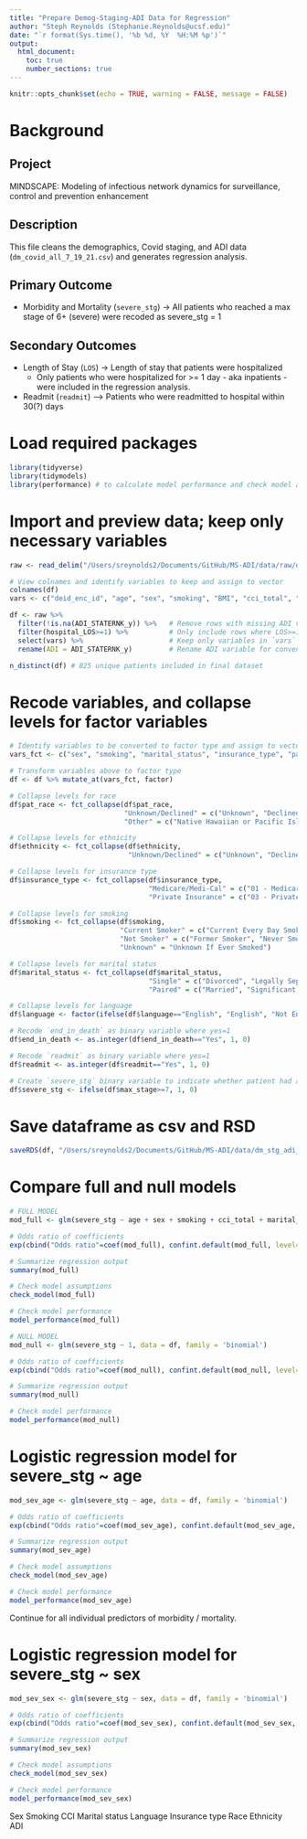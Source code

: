 ```yaml
---
title: "Prepare Demog-Staging-ADI Data for Regression"
author: "Steph Reynolds (Stephanie.Reynolds@ucsf.edu)"
date: "`r format(Sys.time(), '%b %d, %Y  %H:%M %p')`"
output:
  html_document:
    toc: true
    number_sections: true
---
```


```r
knitr::opts_chunk$set(echo = TRUE, warning = FALSE, message = FALSE)
```

# Background

## Project 
MINDSCAPE: Modeling of infectious network dynamics for surveillance, control and prevention enhancement

## Description
This file cleans the demographics, Covid staging, and ADI data (`dm_covid_all_7_19_21.csv`) and generates regression analysis.

## Primary Outcome 

  * Morbidity and Mortality (`severe_stg`) -> All patients who reached a max stage of 6+ (severe) were recoded as severe_stg = 1

## Secondary Outcomes

  * Length of Stay (`LOS`) -> Length of stay that patients were hospitalized
    * Only patients who were hospitalized for >= 1 day - aka inpatients - were included in the regression analysis.
  * Readmit (`readmit`) --> Patients who were readmitted to hospital within 30(?) days

# Load required packages
```r
library(tidyverse)
library(tidymodels)
library(performance) # to calculate model performance and check model assumptions
```

# Import and preview data; keep only necessary variables 
```r
raw <- read_delim("/Users/sreynolds2/Documents/GitHub/MS-ADI/data/raw/dm_covid_all_7_19_21.csv", delim = "|")

# View colnames and identify variables to keep and assign to vector
colnames(df)
vars <- c("deid_enc_id", "age", "sex", "smoking", "BMI", "cci_total", "marital_status", "language", "insurance_type", "pat_race", "ethnicity", "ADI_STATERNK_y", "max_stage", "readmit", "hospital_LOS", "end_in_death")

df <- raw %>% 
  filter(!is.na(ADI_STATERNK_y)) %>%   # Remove rows with missing ADI value
  filter(hospital_LOS>=1) %>%          # Only include rows where LOS>=1
  select(vars) %>%                     # Keep only variables in `vars` vector
  rename(ADI = ADI_STATERNK_y)         # Rename ADI variable for convenience 

n_distinct(df) # 825 unique patients included in final dataset 
```

# Recode variables, and collapse levels for factor variables 
```r
# Identify variables to be converted to factor type and assign to vector `vars_fct`
vars_fct <- c("sex", "smoking", "marital_status", "insurance_type", "pat_race", "ethnicity")

# Transform variables above to factor type
df <- df %>% mutate_at(vars_fct, factor)

# Collapse levels for race
df$pat_race <- fct_collapse(df$pat_race,
                            "Unknown/Declined" = c("Unknown", "Declined", "Unknown/Declined"),
                            "Other" = c("Native Hawaiian or Pacific Islander", "Other", "Other Pacific Islander", "American Indian or Alaska Native"))

# Collapse levels for ethnicity
df$ethnicity <- fct_collapse(df$ethnicity, 
                             "Unknown/Declined" = c("Unknown", "Declined", "Unknown/Declined"))

# Collapse levels for insurance type 
df$insurance_type <- fct_collapse(df$insurance_type, 
                                  "Medicare/Medi-Cal" = c("01 - Medicare", "02 - Medi-Cal"),
                                  "Private Insurance" = c("03 - Private Coverage", "04 - Workers Compensation", "06 - Other Government"))

# Collapse levels for smoking
df$smoking <- fct_collapse(df$smoking,
                           "Current Smoker" = c("Current Every Day Smoker", "Current Some Day Smoker", "Light Tobacco Smoker", "Smoker, Current Status Unknown"),
                           "Not Smoker" = c("Former Smoker", "Never Smoker", "Passive Smoke Exposure - Never Smoker"),
                           "Unknown" = "Unknown If Ever Smoked")

# Collapse levels for marital status
df$marital_status <- fct_collapse(df$marital_status,
                                  "Single" = c("Divorced", "Legally Separated", "RDP-Dissolved", "Single", "Widowed"), 
                                  "Paired" = c("Married", "Significant Other"))

# Collapse levels for language 
df$language <- factor(ifelse(df$language=="English", "English", "Not English"))

# Recode `end_in_death` as binary variable where yes=1
df$end_in_death <- as.integer(df$end_in_death=="Yes", 1, 0)

# Recode `readmit` as binary variable where yes=1
df$readmit <- as.integer(df$readmit=="Yes", 1, 0)

# Create `severe_stg` binary variable to indicate whether patient had a max stage of 6 or above (stages 6-9 considered severe by WHO clinical stages, and stage 10 considered dead)
df$severe_stg <- ifelse(df$max_stage>=7, 1, 0)
```

# Save dataframe as csv and RSD
```r
saveRDS(df, "/Users/sreynolds2/Documents/GitHub/MS-ADI/data/dm_stg_adi_7.19.21.rds")

```


# Compare full and null models
```r
# FULL MODEL 
mod_full <- glm(severe_stg ~ age + sex + smoking + cci_total + marital_status + language + insurance_type + pat_race + ethnicity + ADI, data = df, family = 'binomial')

# Odds ratio of coefficients
exp(cbind("Odds ratio"=coef(mod_full), confint.default(mod_full, level=0.95)))

# Summarize regression output 
summary(mod_full)

# Check model assumptions
check_model(mod_full)

# Check model performance 
model_performance(mod_full)

# NULL MODEL 
mod_null <- glm(severe_stg ~ 1, data = df, family = 'binomial')

# Odds ratio of coefficients
exp(cbind("Odds ratio"=coef(mod_null), confint.default(mod_null, level=0.95)))

# Summarize regression output 
summary(mod_null)

# Check model performance 
model_performance(mod_null)

```

# Logistic regression model for severe_stg ~ age 
```r
mod_sev_age <- glm(severe_stg ~ age, data = df, family = 'binomial')

# Odds ratio of coefficients
exp(cbind("Odds ratio"=coef(mod_sev_age), confint.default(mod_sev_age, level=0.95)))

# Summarize regression output 
summary(mod_sev_age)

# Check model assumptions
check_model(mod_sev_age)

# Check model performance 
model_performance(mod_sev_age)
```

Continue for all individual predictors of morbidity / mortality.

# Logistic regression model for severe_stg ~ sex 
```r
mod_sev_sex <- glm(severe_stg ~ sex, data = df, family = 'binomial')

# Odds ratio of coefficients
exp(cbind("Odds ratio"=coef(mod_sev_sex), confint.default(mod_sev_sex, level=0.95)))

# Summarize regression output 
summary(mod_sev_sex)

# Check model assumptions
check_model(mod_sev_sex)

# Check model performance 
model_performance(mod_sev_sex)
```



Sex
Smoking
CCI
Marital status
Language
Insurance type 
Race
Ethnicity
ADI 














